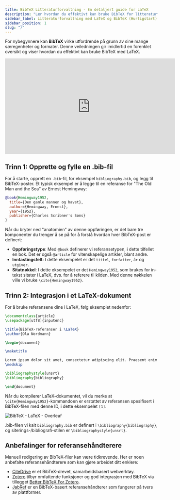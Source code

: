 ```yaml
---
title: BibTeX Litteraturforvaltning - En detaljert guide for LaTeX
description: "Lær hvordan du effektivt kan bruke BibTeX for litteraturforvaltning med LaTeX, fra oppretting av en .bib-fil til integrering i LaTeX-dokumentet ditt."
sidebar_label: Litteraturforvaltning med LaTeX og BibTeX (Hurtigstart)
sidebar_position: 1
slug: "/"
---
```


For nybegynnere kan **BibTeX** virke utfordrende på grunn av sine mange særegenheter og formater. Denne veiledningen gir imidlertid en forenklet oversikt og viser hvordan du effektivt kan bruke BibTeX med LaTeX.

<iframe width="560" height="315" src="https://www.youtube.com/embed/bHD94qM0vyg" title="YouTube videoavspiller" frameborder="0" allow="accelerometer; autoplay; clipboard-write; encrypted-media; gyroscope; picture-in-picture; web-share" allowfullscreen></iframe>

## Trinn 1: Opprette og fylle en .bib-fil

For å starte, opprett en `.bib`-fil, for eksempel `bibliography.bib`, og legg til BibTeX-poster. Et typisk eksempel er å legge til en referanse for "The Old Man and the Sea" av Ernest Hemingway:

```bibtex
@book{Hemingway1952,
  title={Den gamle mannen og havet},
  author={Hemingway, Ernest},
  year={1952},
  publisher={Charles Scribner's Sons}
}
```

Når du bryter ned "anatomien" av denne oppføringen, er det bare tre komponenter du trenger å se på for å forstå hvordan hver BibTeX-post er definert:

- **Oppføringstype**: Med `@book` definerer vi referansetypen, i dette tilfellet en bok. Det er også `@article` for vitenskapelige artikler, blant andre.
- **Inntastingsfelt**: I dette eksempelet er det `tittel`, `forfatter`, `år` og `utgiver`.
- **Sitatnøkkel**: I dette eksempelet er det `Hemingway1952`, som brukes for in-tekst sitater i LaTeX, dvs. for å referere til kilden. Med denne nøkkelen ville vi bruke `\cite{Hemingway1952}`.

## Trinn 2: Integrasjon i et LaTeX-dokument

For å bruke referansene dine i LaTeX, følg eksemplet nedenfor:


```latex
\documentclass{article}
\usepackage[utf8]{inputenc}

\title{BibTeX-referanser i \LaTeX}
\author{Ola Nordmann}

\begin{document}

\maketitle

Lorem ipsum dolor sit amet, consectetur adipiscing elit. Praesent enim urna, dapibus et bibendum vel, consectetur et turpis. Cras a molestie nulla. \cite{Hemingway1952}
\medskip

\bibliographystyle{unsrt}
\bibliography{bibliography}

\end{document}

```

Når du kompilerer LaTeX-dokumentet, vil du merke at `\cite{Hemingway1952}`-kommandoen er erstattet av referansen spesifisert i BibTeX-filen med denne ID, i dette eksempelet `[1]`.

![BibTeX - LaTeX - Overleaf](@site/static/img/tutorial/LaTeX_Overleaf_BibTeX-Example.png)

.bib-filen vi kalt `bibliography.bib` er definert i `\bibliography{bibliography}`, og siterings-/bibliografi-stilen er `\bibliographystyle{unsrt}`.

## Anbefalinger for referansehåndterere

Manuell redigering av BibTeX-filer kan være tidkrevende. Her er noen anbefalte referansehåndterere som kan gjøre arbeidet ditt enklere:

- [CiteDrive](https://www.citedrive.com/) er et BibTeX-drevet, samarbeidsbasert webverktøy.
- [Zotero](https://www.zotero.org/) tilbyr omfattende funksjoner og god integrasjon med BibTeX via tillegget [Better BibTeX For Zotero](https://retorque.re/zotero-better-bibtex/).
- [JabRef](https://www.jabref.org/) er en BibTeX-basert referansehåndterer som fungerer på tvers av plattformer.